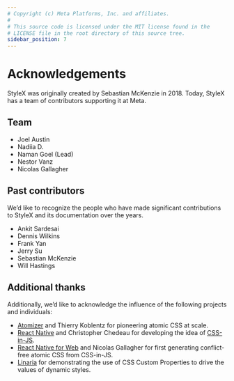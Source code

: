 ```yaml
---
# Copyright (c) Meta Platforms, Inc. and affiliates.
#
# This source code is licensed under the MIT license found in the
# LICENSE file in the root directory of this source tree.
sidebar_position: 7
---
```


# Acknowledgements

StyleX was originally created by Sebastian McKenzie in 2018. Today, StyleX has a
team of contributors supporting it at Meta.

## Team

- Joel Austin
- Nadiia D.
- Naman Goel (Lead)
- Nestor Vanz
- Nicolas Gallagher

## Past contributors

We’d like to recognize the people who have made significant contributions to
StyleX and its documentation over the years.

- Ankit Sardesai
- Dennis Wilkins
- Frank Yan
- Jerry Su
- Sebastian McKenzie
- Will Hastings

## Additional thanks

Additionally, we’d like to acknowledge the influence of the following projects
and individuals:

- [Atomizer](https://acss.io/) and Thierry Koblentz for pioneering atomic CSS at
  scale.
- [React Native](https://reactnative.dev/) and Christopher Chedeau for
  developing the idea of
  [CSS-in-JS](https://blog.vjeux.com/2014/javascript/react-css-in-js-nationjs.html).
- [React Native for Web](https://necolas.github.io/react-native-web/) and
  Nicolas Gallagher for first generating conflict-free atomic CSS from
  CSS-in-JS.
- [Linaria](https://linaria.dev/) for demonstrating the use of CSS Custom
  Properties to drive the values of dynamic styles.
